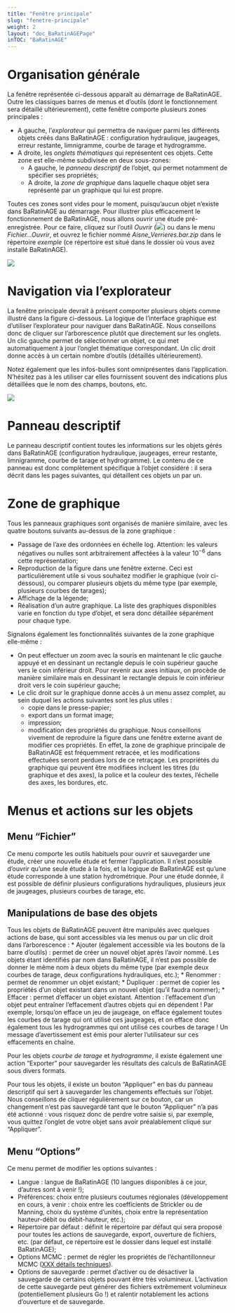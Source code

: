 ---
title: "Fenêtre principale"
slug: "fenetre-principale"
weight: 2
layout: "doc_BaRatinAGEPage"
inTOC: "BaRatinAGE"
---

# Organisation générale

La fenêtre représentée ci-dessous apparaît au démarrage de BaRatinAGE. Outre les classiques barres de menus et d'outils (dont le fonctionnement sera détaillé ultérieurement), cette fenêtre comporte plusieurs zones principales :

-   A gauche, l'*explorateur* qui permettra de naviguer parmi les différents objets créés dans BaRatinAGE : configuration hydraulique, jaugeages, erreur restante, limnigramme, courbe de tarage et hydrogramme.
-   A droite, les *onglets thématiques* qui représentent ces objets. Cette zone est elle-même subdivisée en deux sous-zones:
    -   A gauche, le *panneau descriptif* de l'objet, qui permet notamment de spécifier ses propriétés;
    -   A droite, la *zone de graphique* dans laquelle chaque objet sera représenté par un graphique qui lui est propre.

Toutes ces zones sont vides pour le moment, puisqu'aucun objet n'existe dans BaRatinAGE au démarrage. Pour illustrer plus efficacement le fonctionnement de BaRatinAGE, nous allons ouvrir une étude pré-enregistrée. Pour ce faire, cliquez sur l'outil *Ouvrir* (![](Open.png)) ou dans le menu *Fichier...Ouvrir*, et ouvrez le fichier nommé *Aisne_Verrieres.bar.zip* dans le répertoire *exemple* (ce répertoire est situé dans le dossier où vous avez installé BaRatinAGE).

![](MainWindow_empty.fr.png)

# Navigation via l'explorateur

La fenêtre principale devrait à présent comporter plusieurs objets comme illustré dans la figure ci-dessous. La logique de l'interface graphique est d'utiliser l'explorateur pour naviguer dans BaRatinAGE. Nous conseillons donc de cliquer sur l'arborescence plutôt que directement sur les onglets. Un clic gauche permet de sélectionner un objet, ce qui met automatiquement à jour l'onglet thématique correspondant. Un clic droit donne accès à un certain nombre d'outils (détaillés ultérieurement).

Notez également que les infos-bulles sont omniprésentes dans l'application. N'hésitez pas à les utiliser car elles fournissent souvent des indications plus détaillées que le nom des champs, boutons, etc.

![](MainWindow_full.fr.png)

# Panneau descriptif

Le panneau descriptif contient toutes les informations sur les objets gérés dans BaRatinAGE (configuration hydraulique, jaugeages, erreur restante, limnigramme, courbe de tarage et hydrogramme). Le contenu de ce panneau est donc complètement spécifique à l'objet considéré : il sera décrit dans les pages suivantes, qui détaillent ces objets un par un.

# Zone de graphique

Tous les panneaux graphiques sont organisés de manière similaire, avec les quatre boutons suivants au-dessus de la zone graphique :

-   Passage de l'axe des ordonnées en échelle log. Attention: les valeurs négatives ou nulles sont arbitrairement affectées à la valeur $10^{-6}$ dans cette représentation;
-   Reproduction de la figure dans une fenêtre externe. Ceci est particulièrement utile si vous souhaitez modifier le graphique (voir ci-dessous), ou comparer plusieurs objets du même type (par exemple, plusieurs courbes de tarages);
-   Affichage de la légende;
-   Réalisation d'un autre graphique. La liste des graphiques disponibles varie en fonction du type d'objet, et sera donc détaillée séparément pour chaque type.

Signalons également les fonctionnalités suivantes de la zone graphique elle-même :

-   On peut effectuer un zoom avec la souris en maintenant le clic gauche appuyé et en dessinant un rectangle depuis le coin supérieur gauche vers le coin inférieur droit. Pour revenir aux axes initiaux, on procède de manière similaire mais en dessinant le rectangle depuis le coin inférieur droit vers le coin supérieur gauche;
-   Le clic droit sur le graphique donne accès à un menu assez complet, au sein duquel les actions suivantes sont les plus utiles :
    -   copie dans le presse-papier;
    -   export dans un format image;
    -   impression;
    -   modification des propriétés du graphique. Nous conseillons vivement de reproduire la figure dans une fenêtre externe avant de modifier ces propriétés. En effet, la zone de graphique principale de BaRatinAGE est fréquemment retracée, et les modifications effectuées seront perdues lors de ce retraçage. Les propriétés du graphique qui peuvent être modifiées incluent les titres (du graphique et des axes), la police et la couleur des textes, l'échelle des axes, les bordures, etc.

# Menus et actions sur les objets

## Menu "Fichier"

Ce menu comporte les outils habituels pour ouvrir et sauvegarder une étude, créer une nouvelle étude et fermer l'application. Il n'est possible d'ouvrir qu'une seule étude à la fois, et la logique de BaRatinAGE est qu'une étude corresponde à une station hydrométrique. Pour une étude donnée, il est possible de définir plusieurs configurations hydrauliques, plusieurs jeux de jaugeages, plusieurs courbes de tarage, etc.

## Manipulations de base des objets

Tous les objets de BaRatinAGE peuvent être manipulés avec quelques actions de base, qui sont accessibles via les menus ou par un clic droit dans l'arborescence : \* Ajouter (également accessible via les boutons de la barre d'outils) : permet de créer un nouvel objet après l'avoir nommé. Les objets étant identifiés par nom dans BaRatinAGE, il n'est pas possible de donner le même nom à deux objets du même type (par exemple deux courbes de tarage, deux configurations hydrauliques, etc.); \* Renommer : permet de renommer un objet existant; \* Dupliquer : permet de copier les propriétés d'un objet existant dans un nouvel objet (qu'il faudra nommer); \* Effacer : permet d'effacer un objet existant. Attention : l'effacement d'un objet peut entraîner l'effacement d'autres objets qui en dépendent ! Par exemple, lorsqu'on efface un jeu de jaugeage, on efface également toutes les courbes de tarage qui ont utilisé ces jaugeages, et on efface donc également tous les hydrogrammes qui ont utilisé ces courbes de tarage ! Un message d'avertissement est émis pour alerter l'utilisateur sur ces effacements en chaîne.

Pour les objets *courbe de tarage* et *hydrogramme*, il existe également une action "Exporter" pour sauvegarder les résultats des calculs de BaRatinAGE sous divers formats.

Pour tous les objets, il existe un bouton "Appliquer" en bas du panneau descriptif qui sert à sauvegarder les changements effectués sur l'objet. Nous conseillons de cliquer régulièrement sur ce bouton, car un changement n'est pas sauvegardé tant que le bouton "Appliquer" n'a pas été actionné : vous risquez donc de perdre votre saisie si, par exemple, vous quittez l'onglet de votre objet sans avoir préalablement cliqué sur "Appliquer".

## Menu "Options"

Ce menu permet de modifier les options suivantes :

-   Langue : langue de BaRatinAGE (10 langues disponibles à ce jour, d'autres sont à venir !);
-   Préférences: choix entre plusieurs coutumes régionales (développement en cours, à venir : choix entre les coefficients de Strickler ou de Manning, choix du système d'unités, choix entre la représentation hauteur-débit ou débit-hauteur, etc.);
-   Répertoire par défaut : définit le répertoire par défaut qui sera proposé pour toutes les actions de sauvegarde, export, ouverture de fichiers, etc. (par défaut, ce répertoire est le dossier dans lequel est installé BaRatinAGE);
-   Options MCMC : permet de régler les propriétés de l'échantillonneur MCMC ([XXX détails techniques](MCMC.zip)).
-   Options de sauvegarde : permet d'activer ou de désactiver la sauvegarde de certains objets pouvant être très volumineux. L'activation de cette sauvegarde peut générer des fichiers extrêmement volumineux (potentiellement plusieurs Go !) et ralentir notablement les actions d'ouverture et de sauvegarde.
